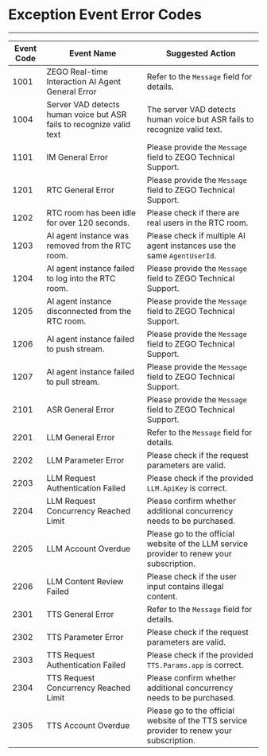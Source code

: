 # Exception Event Error Codes

---

| Event Code | Event Name | Suggested Action |
| --- | --- | --- |
| 1001 | ZEGO Real-time Interaction AI Agent General Error | Refer to the `Message` field for details. |
| 1004 | Server VAD detects human voice but ASR fails to recognize valid text | The server VAD detects human voice but ASR fails to recognize valid text. |
| 1101 | IM General Error | Please provide the `Message` field to ZEGO Technical Support. |
| 1201 | RTC General Error | Please provide the `Message` field to ZEGO Technical Support. |
| 1202 | RTC room has been idle for over 120 seconds. | Please check if there are real users in the RTC room. |
| 1203 | AI agent instance was removed from the RTC room. | Please check if multiple AI agent instances use the same `AgentUserId`. |
| 1204 | AI agent instance failed to log into the RTC room. | Please provide the `Message` field to ZEGO Technical Support. |
| 1205 | AI agent instance disconnected from the RTC room. | Please provide the `Message` field to ZEGO Technical Support. |
| 1206 | AI agent instance failed to push stream. | Please provide the `Message` field to ZEGO Technical Support. |
| 1207 | AI agent instance failed to pull stream. | Please provide the `Message` field to ZEGO Technical Support. |
| 2101 | ASR General Error | Please provide the `Message` field to ZEGO Technical Support. |
| 2201 | LLM General Error | Refer to the `Message` field for details. |
| 2202 | LLM Parameter Error | Please check if the request parameters are valid. |
| 2203 | LLM Request Authentication Failed | Please check if the provided `LLM.ApiKey` is correct. |
| 2204 | LLM Request Concurrency Reached Limit | Please confirm whether additional concurrency needs to be purchased. |
| 2205 | LLM Account Overdue | Please go to the official website of the LLM service provider to renew your subscription. |
| 2206 | LLM Content Review Failed | Please check if the user input contains illegal content. |
| 2301 | TTS General Error | Refer to the `Message` field for details. |
| 2302 | TTS Parameter Error | Please check if the request parameters are valid. |
| 2303 | TTS Request Authentication Failed | Please check if the provided `TTS.Params.app` is correct. |
| 2304 | TTS Request Concurrency Reached Limit | Please confirm whether additional concurrency needs to be purchased. |
| 2305 | TTS Account Overdue | Please go to the official website of the TTS service provider to renew your subscription. |
